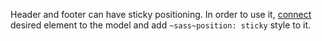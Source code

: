 Header and footer can have sticky positioning. In order to use it,
[connect](/virtual/headless#setstickyheader-functionelement-element--void) desired element to the model
and add `~sass~position: sticky` style to it.
